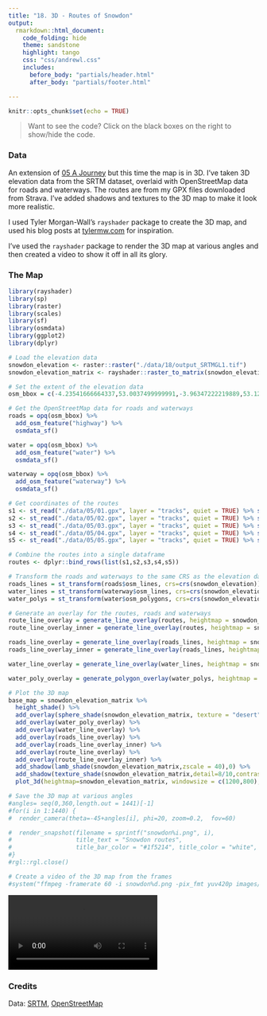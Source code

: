```yaml
---
title: "18. 3D - Routes of Snowdon"
output:
  rmarkdown::html_document:
    code_folding: hide
    theme: sandstone   
    highlight: tango
    css: "css/andrewl.css"
    includes:
      before_body: "partials/header.html"
      after_body: "partials/footer.html"

---
```

```r
knitr::opts_chunk$set(echo = TRUE)
```

> Want to see the code? Click on the black boxes on the right to show/hide the code. 

### Data

An extension of [05 A Journey](05-a-journey.html) but this time the map is in 3D. I've taken
3D elevation data from the SRTM dataset, overlaid with OpenStreetMap data for roads and waterways.
The routes are from my GPX files downloaded from Strava. I've added shadows and textures to the
3D map to make it look more realistic.

I used Tyler Morgan-Wall's `rayshader` package to create the 3D map, and used his blog posts at
[tylermw.com](https://www.tylermw.com) for inspiration.

I've used the `rayshader` package to render the 3D map at various angles and then created a video
to show it off in all its glory.


### The Map

```r
library(rayshader)
library(sp)
library(raster)
library(scales)
library(sf)
library(osmdata)
library(ggplot2)
library(dplyr)

# Load the elevation data
snowdon_elevation <- raster::raster("./data/18/output_SRTMGL1.tif")
snowdon_elevation_matrix <- rayshader::raster_to_matrix(snowdon_elevation)

# Set the extent of the elevation data
osm_bbox = c(-4.23541666664337,53.0037499999991,-3.96347222219889,53.127638888888)

# Get the OpenStreetMap data for roads and waterways
roads = opq(osm_bbox) %>% 
  add_osm_feature("highway") %>% 
  osmdata_sf() 

water = opq(osm_bbox) %>% 
  add_osm_feature("water") %>% 
  osmdata_sf() 

waterway = opq(osm_bbox) %>% 
  add_osm_feature("waterway") %>% 
  osmdata_sf() 

# Get coordinates of the routes
s1 <- st_read("./data/05/01.gpx", layer = "tracks", quiet = TRUE) %>% st_transform(crs = crs(snowdon_elevation))
s2 <- st_read("./data/05/02.gpx", layer = "tracks", quiet = TRUE) %>% st_transform(crs = crs(snowdon_elevation))
s3 <- st_read("./data/05/03.gpx", layer = "tracks", quiet = TRUE) %>% st_transform(crs = crs(snowdon_elevation))
s4 <- st_read("./data/05/04.gpx", layer = "tracks", quiet = TRUE) %>% st_transform(crs = crs(snowdon_elevation))
s5 <- st_read("./data/05/05.gpx", layer = "tracks", quiet = TRUE) %>% st_transform(crs = crs(snowdon_elevation))

# Combine the routes into a single dataframe
routes <- dplyr::bind_rows(list(s1,s2,s3,s4,s5))

# Transform the roads and waterways to the same CRS as the elevation data
roads_lines = st_transform(roads$osm_lines, crs=crs(snowdon_elevation)) %>% filter(highway %in% c("primary", "secondary", "tertiary"))
water_lines = st_transform(waterway$osm_lines, crs=crs(snowdon_elevation))
water_polys = st_transform(water$osm_polygons, crs=crs(snowdon_elevation))

# Generate an overlay for the routes, roads and waterways
route_line_overlay = generate_line_overlay(routes, heightmap = snowdon_elevation_matrix, extent=extent(snowdon_elevation), linewidth = 6, color="yellow")
route_line_overlay_inner = generate_line_overlay(routes, heightmap = snowdon_elevation_matrix, extent=extent(snowdon_elevation), linewidth = 2, color="red") 

roads_line_overlay = generate_line_overlay(roads_lines, heightmap = snowdon_elevation_matrix, extent=extent(snowdon_elevation), linewidth = 6, color="black") 
roads_line_overlay_inner = generate_line_overlay(roads_lines, heightmap = snowdon_elevation_matrix, extent=extent(snowdon_elevation), linewidth = 4, color="lightgrey") 

water_line_overlay = generate_line_overlay(water_lines, heightmap = snowdon_elevation_matrix, extent=extent(snowdon_elevation), linewidth = 1, color="skyblue2") 

water_poly_overlay = generate_polygon_overlay(water_polys, heightmap = snowdon_elevation_matrix, extent=extent(snowdon_elevation), linewidth = 1, linecolor="skyblue2", palette="skyblue2") 

# Plot the 3D map
base_map = snowdon_elevation_matrix %>% 
  height_shade() %>% 
  add_overlay(sphere_shade(snowdon_elevation_matrix, texture = "desert", zscale=4, colorintensity = 5), alphalayer=0.5) %>%
  add_overlay(water_poly_overlay) %>%
  add_overlay(water_line_overlay) %>%
  add_overlay(roads_line_overlay) %>%
  add_overlay(roads_line_overlay_inner) %>%
  add_overlay(route_line_overlay) %>%
  add_overlay(route_line_overlay_inner) %>%
  add_shadow(lamb_shade(snowdon_elevation_matrix,zscale = 40),0) %>%
  add_shadow(texture_shade(snowdon_elevation_matrix,detail=8/10,contrast=8,brightness = 11), 0.1) %>%
  plot_3d(heightmap=snowdon_elevation_matrix, windowsize = c(1200,800), zscale=40)

# Save the 3D map at various angles
#angles= seq(0,360,length.out = 1441)[-1]
#for(i in 1:1440) {
#  render_camera(theta=-45+angles[i], phi=20, zoom=0.2,  fov=60)

#  render_snapshot(filename = sprintf("snowdon%i.png", i), 
#                  title_text = "Snowdon routes",
#                  title_bar_color = "#1f5214", title_color = "white", title_bar_alpha = 1)
#}
#rgl::rgl.close()

# Create a video of the 3D map from the frames
#system("ffmpeg -framerate 60 -i snowdon%d.png -pix_fmt yuv420p images/snowdon.mp4")
```

![](images/snowdon.mp4)


### Credits

Data: [SRTM](https://www2.jpl.nasa.gov/srtm/),
[OpenStreetMap](https://www.openstreetmap.org/)
